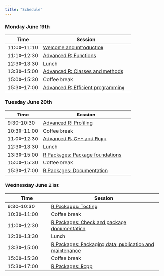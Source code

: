 ```yaml
---
title: "Schedule"
---
```


### Monday June 19th

| Time         | Session                           |
|--------------|-----------------------------------|
| 11:00--11:10 | [Welcome and introduction](content/01-welcome/index.qmd)          |
| 11:10--12:30 | [Advanced R: Functions](content/02-functions/index.qmd)             |
| 12:30--13:30 | Lunch                             |
| 13:30--15:00 | [Advanced R: Classes and methods](content/03-classes-methods/index.qmd)   |
| 15:00--15:30 | Coffee break                      |
| 15:30--17:00 | [Advanced R: Efficient programming](content/04-efficient-programming/index.qmd) |

### Tuesday June 20th

| Time         | Session                           |
|--------------|-----------------------------------|
| 9:30--10:30  | [Advanced R: Profiling](content/05-profiling/index.qmd)             |
| 10:30--11:00 | Coffee break                      |
| 11:00--12:30 | [Advanced R: C++ and Rcpp](content/06-r-with-cpp/index.qmd)          |
| 12:30--13:30 | Lunch                             |
| 13:30--15:00 | [R Packages: Package foundations](content/07-package-foundations/index.qmd)   |
| 15:00--15:30 | Coffee break                      |
| 15:30--17:00 | [R Packages: Documentation](content/08-documentation/index.qmd)         |

### Wednesday June 21st

| Time         | Session                           |
|--------------|-----------------------------------|
| 9:30--10:30  | [R Packages: Testing](content/09-testing/index.qmd)               |
| 10:30--11:00 | Coffee break                      |
| 11:00--12:30 | [R Packages: Check and package documentation](content/10-check-package-documentation/index.qmd)          |
| 12:30--13:30 | Lunch                             |
| 13:30--15:00 | [R Packages: Packaging data; publication and maintenance](content/11-data-publication-maintenance/index.qmd)  |
| 15:00--15:30 | Coffee break                      |
| 15:30--17:00 | [R Packages: Rcpp](content/12-Rcpp-packages/index.qmd)                  |
